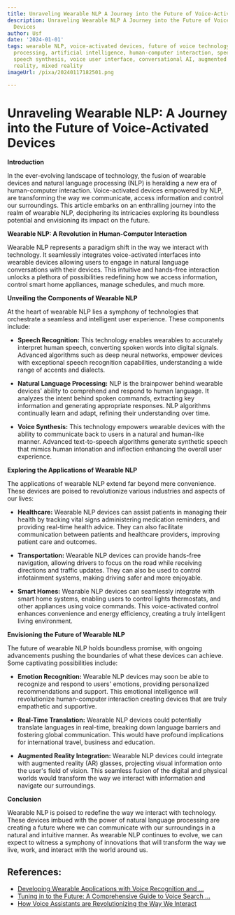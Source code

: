 ```yaml
---
title: Unraveling Wearable NLP A Journey into the Future of Voice-Activated Devices
description: Unraveling Wearable NLP A Journey into the Future of Voice-Activated
  Devices
author: Usf
date: '2024-01-01'
tags: wearable NLP, voice-activated devices, future of voice technology, natural language
  processing, artificial intelligence, human-computer interaction, speech recognition,
  speech synthesis, voice user interface, conversational AI, augmented reality, virtual
  reality, mixed reality
imageUrl: /pixa/20240117182501.png

---
```

# Unraveling Wearable NLP: A  Journey into the Future of Voice-Activated Devices

**Introduction**

In the ever-evolving landscape of technology, the fusion of wearable devices and  natural language processing (NLP) is heralding a new era of  human-computer interaction. Voice-activated devices  empowered by NLP, are transforming the way we  communicate, access information and control our surroundings.  This article  embarks on an  enthralling journey into the realm of wearable NLP, deciphering its  intricacies exploring its boundless potential and envisioning its impact  on the future.

**Wearable NLP: A Revolution in Human-Computer Interaction**

Wearable NLP represents a  paradigm shift in the way we interact with technology.  It seamlessly integrates voice-activated interfaces into wearable devices allowing users to engage in natural language conversations with their devices. This  intuitive and hands-free interaction unlocks  a  plethora of possibilities redefining how we access information, control smart home appliances, manage schedules, and much more.

**Unveiling the Components of Wearable NLP**

At the heart of  wearable NLP lies a symphony of technologies that orchestrate a seamless and intelligent user experience. These components include:

* **Speech Recognition:** This technology enables wearables to accurately  interpret human speech, converting spoken words  into digital signals. Advanced algorithms such as deep neural networks, empower devices with exceptional speech recognition  capabilities, understanding a wide range of  accents and dialects.

* **Natural Language Processing:** NLP is the brainpower behind wearable devices' ability to comprehend  and respond to human language. It analyzes the intent behind spoken  commands, extracting key information and generating appropriate responses. NLP algorithms continually learn and adapt, refining their understanding over time.

* **Voice Synthesis:** This technology empowers wearable devices  with the ability  to communicate back to users in a natural and human-like manner. Advanced text-to-speech algorithms generate synthetic speech that mimics human intonation and inflection enhancing the overall  user experience.

**Exploring the Applications  of  Wearable NLP**

The applications of wearable NLP extend far beyond mere  convenience. These devices are poised to revolutionize various industries and aspects of our lives:

* **Healthcare:** Wearable NLP devices can  assist  patients in managing their health by tracking vital  signs  administering medication reminders,  and providing real-time health advice. They can also facilitate communication between patients and healthcare providers, improving patient care and outcomes.

* **Transportation:** Wearable NLP devices  can provide hands-free navigation, allowing drivers to  focus on the road while receiving directions and traffic updates.  They can also  be used to control infotainment systems, making driving safer and more enjoyable.

* **Smart Homes:** Wearable NLP devices can seamlessly integrate with smart home systems,  enabling users  to control lights thermostats, and other appliances using voice commands. This voice-activated control enhances convenience and energy efficiency,  creating a truly intelligent living environment.

**Envisioning the Future of Wearable NLP**

The future of wearable NLP holds boundless promise, with ongoing advancements pushing the boundaries of what these devices can achieve. Some captivating possibilities include:

* **Emotion  Recognition:** Wearable NLP devices may soon be able to recognize and respond to users' emotions, providing personalized  recommendations and support. This emotional intelligence will revolutionize human-computer interaction creating devices that are truly  empathetic and supportive.

* **Real-Time  Translation:** Wearable NLP devices could potentially translate languages  in real-time,  breaking down language barriers and fostering global communication. This would  have profound implications for international  travel, business and education.

* **Augmented Reality  Integration:** Wearable NLP devices could integrate with augmented reality (AR) glasses, projecting  visual information onto the user's  field  of vision. This seamless fusion of the digital and physical worlds would transform the way we  interact with  information and navigate our surroundings.

**Conclusion**

Wearable NLP is poised to redefine the way we interact with technology. These devices  imbued  with the power  of natural language  processing are  creating a future where we can communicate with our surroundings in a natural and intuitive manner. As wearable NLP continues to evolve, we can expect to witness a symphony of  innovations that will transform the way we live, work, and  interact with the  world around us.

## References:
- [Developing Wearable Applications with Voice Recognition and ...](https://www.linkedin.com/pulse/developing-wearable-applications-voice-recognition-nlp-strivemindz-j4sgf)
- [Tuning in to the Future: A Comprehensive Guide to Voice Search ...](https://medium.com/@charleslangeconsultant/tuning-in-to-the-future-a-comprehensive-guide-to-voice-search-optimization-5a5705a4954)
- [How Voice Assistants are Revolutionizing the Way We Interact](https://texta.ai/blog/ai-technology/unleashing-the-power-of-ai-how-voice-assistants-are-revolutionizing-the-way-we-interact)
